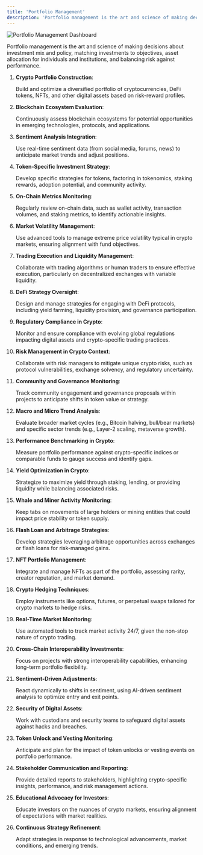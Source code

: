 ```yaml
---
title: 'Portfolio Management'
description: 'Portfolio management is the art and science of making decisions about investment mix and policy, matching investments to objectives, asset allocation for individuals and institutions, and balancing risk against performance.'
---
```


<img
  className=""
  src="/images/portfolio-management-dashboard.png"
  alt="Portfolio Management Dashboard"
/>

Portfolio management is the art and science of making decisions about investment mix and policy, matching investments to objectives, asset allocation for individuals and institutions, and balancing risk against performance.

1. **Crypto Portfolio Construction**:

    Build and optimize a diversified portfolio of cryptocurrencies, DeFi tokens, NFTs, and other digital assets based on risk-reward profiles.

2. **Blockchain Ecosystem Evaluation**:

    Continuously assess blockchain ecosystems for potential opportunities in emerging technologies, protocols, and applications.

3. **Sentiment Analysis Integration**:

    Use real-time sentiment data (from social media, forums, news) to anticipate market trends and adjust positions.

4. **Token-Specific Investment Strategy**:

    Develop specific strategies for tokens, factoring in tokenomics, staking rewards, adoption potential, and community activity.

5. **On-Chain Metrics Monitoring**:

    Regularly review on-chain data, such as wallet activity, transaction volumes, and staking metrics, to identify actionable insights.

6. **Market Volatility Management**:

    Use advanced tools to manage extreme price volatility typical in crypto markets, ensuring alignment with fund objectives.

7. **Trading Execution and Liquidity Management**:

    Collaborate with trading algorithms or human traders to ensure effective execution, particularly on decentralized exchanges with variable liquidity.

8. **DeFi Strategy Oversight**:

    Design and manage strategies for engaging with DeFi protocols, including yield farming, liquidity provision, and governance participation.

9. **Regulatory Compliance in Crypto**:

    Monitor and ensure compliance with evolving global regulations impacting digital assets and crypto-specific trading practices.

10. **Risk Management in Crypto Context**:

    Collaborate with risk managers to mitigate unique crypto risks, such as protocol vulnerabilities, exchange solvency, and regulatory uncertainty.

11. **Community and Governance Monitoring**:

    Track community engagement and governance proposals within projects to anticipate shifts in token value or strategy.

12. **Macro and Micro Trend Analysis**:

    Evaluate broader market cycles (e.g., Bitcoin halving, bull/bear markets) and specific sector trends (e.g., Layer-2 scaling, metaverse growth).

13. **Performance Benchmarking in Crypto**:

    Measure portfolio performance against crypto-specific indices or comparable funds to gauge success and identify gaps.

14. **Yield Optimization in Crypto**:

    Strategize to maximize yield through staking, lending, or providing liquidity while balancing associated risks.

15. **Whale and Miner Activity Monitoring**:

    Keep tabs on movements of large holders or mining entities that could impact price stability or token supply.

16. **Flash Loan and Arbitrage Strategies**:

    Develop strategies leveraging arbitrage opportunities across exchanges or flash loans for risk-managed gains.

17. **NFT Portfolio Management**:

    Integrate and manage NFTs as part of the portfolio, assessing rarity, creator reputation, and market demand.

18. **Crypto Hedging Techniques**:

    Employ instruments like options, futures, or perpetual swaps tailored for crypto markets to hedge risks.

19. **Real-Time Market Monitoring**:

    Use automated tools to track market activity 24/7, given the non-stop nature of crypto trading.

20. **Cross-Chain Interoperability Investments**:

    Focus on projects with strong interoperability capabilities, enhancing long-term portfolio flexibility.

21. **Sentiment-Driven Adjustments**:

    React dynamically to shifts in sentiment, using AI-driven sentiment analysis to optimize entry and exit points.

22. **Security of Digital Assets**:

    Work with custodians and security teams to safeguard digital assets against hacks and breaches.

23. **Token Unlock and Vesting Monitoring**:

    Anticipate and plan for the impact of token unlocks or vesting events on portfolio performance.

24. **Stakeholder Communication and Reporting**:

    Provide detailed reports to stakeholders, highlighting crypto-specific insights, performance, and risk management actions.

25. **Educational Advocacy for Investors**:

    Educate investors on the nuances of crypto markets, ensuring alignment of expectations with market realities.

26. **Continuous Strategy Refinement**:

    Adapt strategies in response to technological advancements, market conditions, and emerging trends.